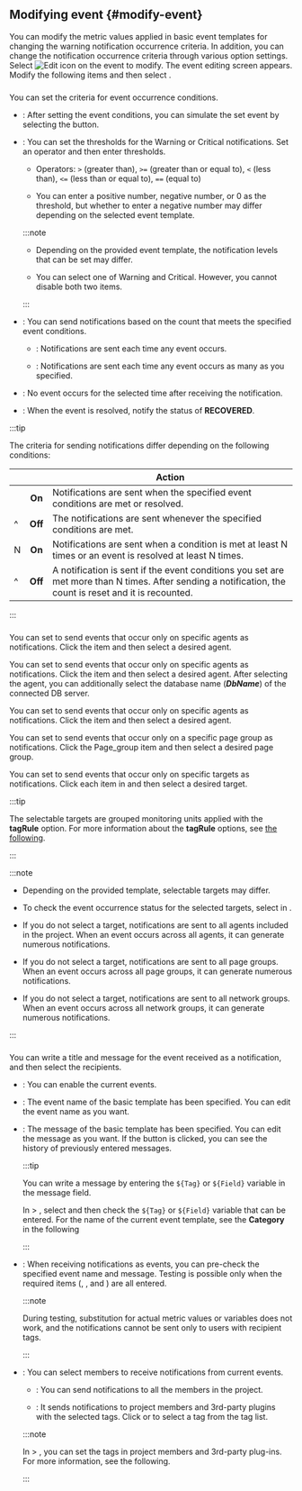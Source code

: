 ## Modifying event {#modify-event}

You can modify the metric values applied in basic event templates for changing the warning notification occurrence criteria. In addition, you can change the notification occurrence criteria through various option settings. Select ![Edit icon](/img/ico-edit.svg) on the event to modify. The event editing screen appears. Modify the following items and then select <Cmdname sid="save" className="uitext" />.

### <Cmdname sid="TTL07362" />

You can set the criteria for event occurrence conditions.

<ImgLang img='event-config-v2-condition-common.png' desc='Define event condition' />

- <Cmdname sid="run" className="uitext" />: After setting the event conditions, you can simulate the set event by selecting the button.

  <ImgLang img='event-config-v2-simulation-common.png' desc='Event simulation' />

- <Cmdname sid="TTL07365" className="uitext" replace="</br>" />: You can set the thresholds for the <span class="slow">Warning</span> or <span class="vslow">Critical</span> notifications. Set an operator and then enter thresholds.

  - Operators: `>` (greater than), `>=` (greater than or equal to), `<` (less than), `<=` (less than or equal to), `==` (equal to)

  - You can enter a positive number, negative number, or 0 as the threshold, but whether to enter a negative number may differ depending on the selected event template.

  :::note

  - Depending on the provided event template, the notification levels that can be set may differ.

  - You can select one of <span class="slow">Warning</span> and <span class="vslow">Critical</span>. However, you cannot disable both two items.

  :::

- <Cmdname sid="TTL07366" className="uitext" />: You can send notifications based on the count that meets the specified event conditions.

  - <Cmdname sid="ITM07369" className="uitext" />: Notifications are sent each time any event occurs.

  - <Cmdname sid="TTL07366" className="uitext" />: Notifications are sent each time any event occurs as many as you specified.

- <Cmdname sid="TTL07367" className="uitext" />: No event occurs for the selected time after receiving the notification.

- <Cmdname sid="TTL07368" className="uitext" />: When the event is resolved, notify the status of <b>RECOVERED</b>.

:::tip

The criteria for sending notifications differ depending on the following conditions:

| <Cmdname sid="TTL07366" className="uitext" />                                                 | <Cmdname sid="TTL07368" className="uitext" /> | Action                                                                                                                                                  |
| --------------------------------------------------------------------------------------------- | :-------------------------------------------: | ------------------------------------------------------------------------------------------------------------------------------------------------------- |
| <Cmdname sid="ITM07369" className="uitext" />                                                 |                     **On**                    | Notifications are sent when the specified event conditions are met or resolved.                                                                         |
| ^                                                                                             |                    **Off**                    | The notifications are sent whenever the specified conditions are met.                                                                                   |
| <Cmdname sid="TTL07366" className="uitext" /> N <Cmdname sid="ITM07370" className="uitext" /> |                     **On**                    | Notifications are sent when a condition is met at least N times or an event is resolved at least N times.                                               |
| ^                                                                                             |                    **Off**                    | A notification is sent if the event conditions you set are met more than N times. After sending a notification, the count is reset and it is recounted. |

:::

### <Cmdname sid="TTL07363" />

<InDoc product="java,php,python,nodejs,dotnet,golang,kubernetes">

You can set to send events that occur only on specific agents as notifications. Click the <Cmdname sid="TLT07556" className="uitext" /> item and then select a desired agent.

<ImgLang img='event-config-v2-target-apm.png' desc='Select event target' />

</InDoc>

<InDoc product="mysql,postgresql,oracle,mssql,cubrid,tibero,altibase,redis">

You can set to send events that occur only on specific agents as notifications. Click the <Cmdname sid="TLT07556" className="uitext" /> item and then select a desired agent. After selecting the agent, you can additionally select the database name (**_DbName_**) of the connected DB server.

<ImgLang img='event-config-v2-target-db.png' desc='Select event target' />

</InDoc>

<InDoc product="server">

You can set to send events that occur only on specific agents as notifications. Click the <Cmdname sid="TLT07557" className="uitext" /> item and then select a desired agent.

<ImgLang img='event-config-v2-target-server.png' desc='Select event target' />

</InDoc>

<InDoc product="browser">

You can set to send events that occur only on a specific page group as notifications. Click the <span class="uitext">Page_group</span> item and then select a desired page group.

<ImgLang img='event-config-v2-target-browser.png' desc='Select event target' />

</InDoc>

<InDoc product="npm">

You can set to send events that occur only on specific targets as notifications. Click each item in <Cmdname sid="ITM07588" className="uitext" /> and then select a desired target.

<ImgLang img='event-config-v2-target-npm.png' desc='Select event target' />

:::tip

The selectable targets are grouped monitoring units applied with the **tagRule** option. For more information about the **tagRule** options, see [the following](set-tagrule).

:::

</InDoc>

:::note

- Depending on the provided template, selectable targets may differ.

- To check the event occurrence status for the selected targets, select <Cmdname sid="run" className="uitext" /> in <Cmdname sid="TTL07362" className="uitext" />.

<Xclude product="browser,npm">

- If you do not select a target, notifications are sent to all agents included in the project. When an event occurs across all agents, it can generate numerous notifications.

</Xclude>

<InDoc product="browser">

- If you do not select a target, notifications are sent to all page groups. When an event occurs across all page groups, it can generate numerous notifications.

</InDoc>

<InDoc product="npm">

- If you do not select a target, notifications are sent to all network groups. When an event occurs across all network groups, it can generate numerous notifications.

</InDoc>

:::

### <Cmdname sid="TTL07364" />

You can write a title and message for the event received as a notification, and then select the recipients.

<ImgLang img='event-config-v2-info-receive-common.png' desc='Basic information and notification setting' />

- <Cmdname sid="enable_events" className="uitext" />: You can enable the current events.

- <Cmdname sid="event_title" className="uitext" />: The event name of the basic template has been specified. You can edit the event name as you want.

- <Cmdname sid="TTL06883" className="uitext" />: The message of the basic template has been specified. You can edit the message as you want. If the <LinkImage img="ico-timing.svg" className="ico" desc="time icon" /> button is clicked, you can see the history of previously entered messages.

  :::tip

  You can write a message by entering the <code>&#36;&#123;Tag&#125;</code> or <code>&#36;&#123;Field&#125;</code> variable in the message field.

  In <Cmdname sid="analysis" className="uitext" /> &gt; <Cmdname sid="tag_count" className="uitext" />, select <Cmdname sid="category" className="uitext" /> and then check the <code>&#36;&#123;Tag&#125;</code> or <code>&#36;&#123;Field&#125;</code> variable that can be entered. For the <Cmdname sid="category" className="uitext" /> name of the current event template, see the <b>Category</b> in <Link to="#basic-template">the following</Link>

  :::

- <Cmdname sid="alert_test" className="uitext" />: When receiving notifications as events, you can pre-check the specified event name and message. Testing is possible only when the required items (<Cmdname sid="TTL07365" className="uitext" replace="</br>" />, <Cmdname sid="event_title" className="uitext" />, and <Cmdname sid="TTL06883" className="uitext" />) are all entered.

  :::note

  During testing, substitution for actual metric values or variables does not work, and the notifications cannot be sent only to users with recipient tags.

  :::

- <Cmdname sid="TTL07415" className="uitext" />: You can select members to receive notifications from current events.

  - <Cmdname sid="ITM07419" className="uitext" />: You can send notifications to all the members in the project.

  - <Cmdname sid="ITM07420" className="uitext" />: It sends notifications to project members and 3rd-party plugins with the selected tags. Click <Cmdname sid="add_tag" className="uitext" /> or <LinkImage img="ico-add.svg" className="ico" /> to select a tag from the tag list.

  :::note

  In <Cmdname sid="event_statistic" className="uitext" /> &gt; <Cmdname sid="eventNoti" className="uitext" />, you can set the tags in project members and 3rd-party plug-ins. For more information, see <Link to="set-receive-event#set-notice-by-team-or-users">the following</Link>.

  :::

